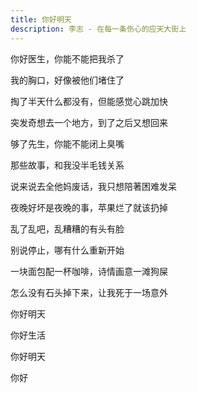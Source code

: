 ```yaml
---
title: 你好明天
description: 李志 - 在每一条伤心的应天大街上
---
```


你好医生，你能不能把我杀了

我的胸口，好像被他们堵住了

掏了半天什么都没有，但能感觉心跳加快

突发奇想去一个地方，到了之后又想回来



够了先生，你能不能闭上臭嘴

那些故事，和我没半毛钱关系

说来说去全他妈废话，我只想陪著困难发呆

夜晚好坏是夜晚的事，苹果烂了就该扔掉



乱了乱吧，乱糟糟的有头有脸

别说停止，哪有什么重新开始

一块面包配一杯咖啡，诗情画意一滩狗屎

怎么没有石头掉下来，让我死于一场意外



你好明天

你好生活

你好明天

你好
